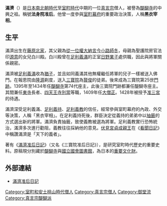 {{noteTA
|1=zh-hans:准后; zh-hant:准后;
|2=zh-hans:准三宫; zh-hant:准三宮;
}}
{{Infobox_ Buddhist
| name =滿濟 
| image =Mansai Jugō.jpg 
| imagesize =200px
| caption =滿濟像（[[三寶院|三寶院]]藏）
| birth_date ={{Birth date|1378|8|21}}<br />（[[天授_(長慶天皇)|天授]]四年 / [[永和_(後圓融天皇)|永和]]四年七月廿日）
| birth_place =
| birth_name =''俗姓：[[藤原氏|藤原氏]]'' 
| death_date ={{Death date and age|1435|7|8|1378|8|21}}（[[永享|永享]]七年六月十三日） 
| death_place =
| residence =
| prizes =
| citizenship =
| nationality =日本 
| known_for = 
| school =[[真言宗|真言宗]] 
| callsign  =
| title= 
| deity =
| native_lang1       =綽號
| native_lang1_name1 =黑衣宰相
| native_lang2       =位階 
| native_lang2_name1 =[[大僧正|大僧正]]
| native_lang3       =父親 
| native_lang3_name1 =[[今小路師冬|今小路師冬]]
| native_lang4       =母親 
| native_lang4_name1 =白川殿
| native_lang5       =[[猶子|猶父]] 
| native_lang5_name1 =[[足利義滿|足利義滿]]
| native_lang6       =
| native_lang6_name1 =
| native_lang7       = 
| native_lang7_name1 =
| native_lang8       = 
| native_lang8_name1 =
| education = 
| work_institution = 
| advisor =[[賢俊|賢俊]] 
| students = 
| publication =《[[滿濟准后日記|滿濟准后日記]]》
| publication_translate = 
| incarnation_from =
| reincarnation_to = 
| successor=
| footnotes =
}}
{{japanese|japanese=満済|kana=まんさい<br />まんぜい|romaji=Mansai<br />Manzei}}
'''滿濟'''（{{bd|1378年|8月21日|1435年|7月8日|}}）是[[日本|日本]][[南北朝_(日本)|南北朝時代]]至[[室町時代|室町時代]]中期的一位[[真言宗|真言宗]]僧人，被譽為[[醍醐寺|醍醐寺]]的中興之祖。稱號'''法身院准后'''。他曾一度參與[[室町幕府|室町幕府]]的重要政治決策，人稱'''黑衣宰相'''。
==生平==
滿濟出生在[[藤原北家|藤原北家]]，其父親為[[從一位|從一位]][[權大納言|權大納言]][[今小路師冬|今小路師冬]]，母親為聖護院房官法印[[源意|源意]]的女兒白川殿。白川殿曾在[[足利義滿|足利義滿]]的正室[[日野業子|日野業子]]處供職，因此與將軍關係親密。

滿濟被[[足利義滿|足利義滿]]收為[[猶子|猶子]]，並且如同義滿其他無權繼任將軍的兒子一樣被送入佛門。在報恩院由[[隆源|隆源]]剃度，送入[[三寶院|三寶院]]為[[賢俊|賢俊]]的徒弟。後來成為三寶院第25世[[門跡|門跡]]。1395年至1434年任[[醍醐寺|醍醐寺]]第74代座主，此後三寶院門跡都兼任醍醐寺座主。其間兼任[[東寺|東寺]]長者、[[四天王寺|四天王寺]][[別當|別當]]等職，1409年任[[大僧正|大僧正]]。1428年被授予[[准三宮|准三宮]]的待遇。

滿濟深受足利義滿、[[足利義持|足利義持]]、[[足利義教|足利義教]]的信任，經常參與室町幕府的內政、外交等決策，人稱「黑衣宰相」。在足利義持死後，群臣決定從義持的弟弟中以[[抽籤|抽籤]]的方式選出新的將軍。滿濟負責抽籤，致使義教被選為將軍。足利義教實行恐怖統治，滿濟多次進行勸阻，義教往往採納他的意見。[[伏見宮貞成親王|伏見宮貞成親王]]在《[[看聞日記|看聞日記]]》中稱讚滿濟是「天下的義者」。

著有《[[滿濟准后日記|滿濟准后日記]]》（又名《三寶院准后日記》），是研究室町時代歷史的重要史料。原稿現分別藏於[[醍醐寺|醍醐寺]]與[[國立國會圖書館|國立國會圖書館]]，為日本的[[重要文化財|重要文化財]]。
==外部連結==
*[http://dl.ndl.go.jp/info:ndljp/pid/1287013 滿濟准后日記] {{Wayback|url=http://dl.ndl.go.jp/info:ndljp/pid/1287013 |date=20200213161758 }}
[[Category:室町和安土桃山時代僧人|Category:室町和安土桃山時代僧人]]
[[Category:真言宗僧人|Category:真言宗僧人]]
[[Category:御堂流|Category:御堂流]]
[[Category:真言宗醍醐派|Category:真言宗醍醐派]]